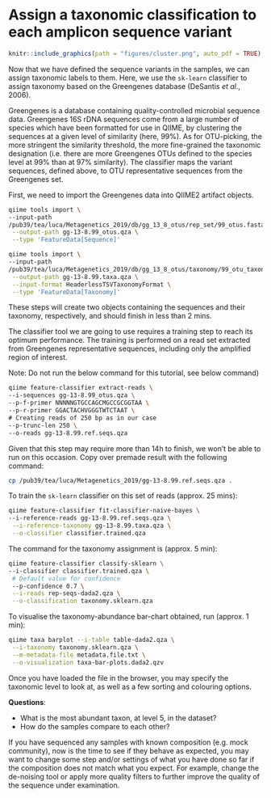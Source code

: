 # Assign a taxonomic classification to each amplicon sequence variant
```r
knitr::include_graphics(path = "figures/cluster.png", auto_pdf = TRUE)
``` 

Now that we have defined the sequence variants in the samples, we can assign taxonomic labels to them. Here, we use the `sk-learn` classifier to assign taxonomy based on the Greengenes database (DeSantis _et al_., 2006). 

Greengenes is a database containing quality-controlled microbial sequence data. Greengenes 16S rDNA sequences come from a large number of species which have been formatted for use in QIIME, by clustering the sequences at a given level of similarity (here, 99%). As for OTU-picking, the more stringent the similarity threshold, the more fine-grained the taxonomic designation (i.e. there are more Greengenes OTUs defined to the species level at 99% than at 97% similarity). The classifier maps the variant sequences, defined above, to OTU representative sequences from the Greengenes set.

First, we need to import the Greengenes data into QIIME2 artifact objects.

```bash
qiime tools import \
--input-path
/pub39/tea/luca/Metagenetics_2019/db/gg_13_8_otus/rep_set/99_otus.fasta \
 --output-path gg-13-8.99_otus.qza \
 --type 'FeatureData[Sequence]'

qiime tools import \
--input-path
/pub39/tea/luca/Metagenetics_2019/db/gg_13_8_otus/taxonomy/99_otu_taxonomy.txt \
 --output-path gg-13-8.99.taxa.qza \
 --input-format HeaderlessTSVTaxonomyFormat \
 --type 'FeatureData[Taxonomy]'
```

These steps will create two objects containing the sequences and their taxonomy, respectively, and should finish in less than 2 mins.

The classifier tool we are going to use requires a training step to reach its optimum performance. The training is performed on a read set extracted from Greengenes representative sequences, including only the amplified region of interest.

Note: Do not run the below command for this tutorial, see below command)

```bash
qiime feature-classifier extract-reads \
--i-sequences gg-13-8.99_otus.qza \
--p-f-primer NNNNNGTGCCAGCMGCCGCGGTAA \
--p-r-primer GGACTACHVGGGTWTCTAAT \
# Creating reads of 250 bp as in our case
--p-trunc-len 250 \
--o-reads gg-13-8.99.ref.seqs.qza
```

Given that this step may require more than 14h to finish, we won’t be able to run on this occasion. Copy over premade result with the following command:

```bash
cp /pub39/tea/luca/Metagenetics_2019/gg-13-8.99.ref.seqs.qza .
```

To train the `sk-learn` classifier on this set of reads (approx. 25 mins):

```bash
qiime feature-classifier fit-classifier-naive-bayes \
--i-reference-reads gg-13-8.99.ref.seqs.qza \
 --i-reference-taxonomy gg-13-8.99.taxa.qza \
 --o-classifier classifier.trained.qza
```

The command for the taxonomy assignment is (approx. 5 min):

```bash
qiime feature-classifier classify-sklearn \
--i-classifier classifier.trained.qza \
 # Default value for confidence
 --p-confidence 0.7 \
 --i-reads rep-seqs-dada2.qza \
 --o-classification taxonomy.sklearn.qza
```
 
To visualise the taxonomy-abundance bar-chart obtained, run (approx. 1 min):

```bash
qiime taxa barplot --i-table table-dada2.qza \
 --i-taxonomy taxonomy.sklearn.qza \
 --m-metadata-file metadata.file.txt \
 --o-visualization taxa-bar-plots.dada2.qzv
```
 
Once you have loaded the file in the browser, you may specify the taxonomic level to look at, as well as a few sorting and colouring options.

__Questions__: 

- What is the most abundant taxon, at level 5, in the dataset? 
- How do the samples compare to each other?

If you have sequenced any samples with known composition (e.g. mock community), now is the time to see if they behave as expected, you may want to change some step and/or settings of what you have done so far if the composition does not match what you expect. For example, change the de-noising tool or apply more quality filters to further improve the quality of the sequence under examination.
